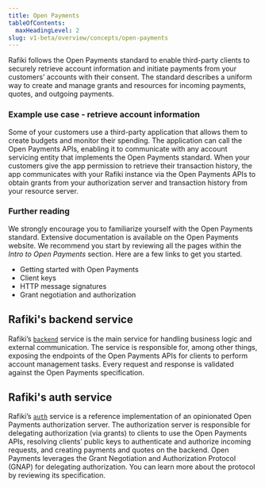 ```yaml
---
title: Open Payments
tableOfContents:
  maxHeadingLevel: 2
slug: v1-beta/overview/concepts/open-payments
---
```



Rafiki follows the <LinkOut href="https://openpayments.dev">Open Payments</LinkOut> standard to enable third-party clients to securely retrieve account information and initiate payments from your customers’ accounts with their consent. The standard describes a uniform way to create and manage grants and resources for <LinkOut href="https://openpayments.dev/concepts/resources/#resource-types">incoming payments, quotes, and outgoing payments</LinkOut>.

### Example use case - retrieve account information

Some of your customers use a third-party application that allows them to create budgets and monitor their spending. The application can call the Open Payments APIs, enabling it to communicate with any account servicing entity that implements the Open Payments standard. When your customers give the app permission to retrieve their transaction history, the app communicates with your Rafiki instance via the Open Payments APIs to obtain grants from your authorization server and transaction history from your resource server.

### Further reading

We strongly encourage you to familiarize yourself with the Open Payments standard. Extensive documentation is available on the <LinkOut href="https://openpayments.dev">Open Payments</LinkOut> website. We recommend you start by reviewing all the pages within the _Intro to Open Payments_ section. Here are a few links to get you started.

- <LinkOut href='https://openpayments.dev/overview/getting-started/'>
    Getting started with Open Payments
  </LinkOut>
- <LinkOut href='https://openpayments.dev/identity/client-keys/'>
    Client keys
  </LinkOut>
- <LinkOut href='https://openpayments.dev/identity/http-signatures/'>
    HTTP message signatures
  </LinkOut>
- <LinkOut href='https://openpayments.dev/identity/grants/'>
    Grant negotiation and authorization
  </LinkOut>

## Rafiki's backend service

Rafiki’s [`backend`](/v1-beta/integration/deployment/services/backend-service) service is the main service for handling business logic and external communication. The service is responsible for, among other things, exposing the endpoints of the Open Payments APIs for clients to perform account management tasks. Every request and response is validated against the <LinkOut href="https://github.com/interledger/open-payments/tree/main/openapi">Open Payments specification</LinkOut>.

## Rafiki's auth service

Rafiki’s [`auth`](/v1-beta/integration/deployment/services/auth-service) service is a reference implementation of an opinionated Open Payments authorization server. The authorization server is responsible for delegating authorization (via grants) to clients to use the Open Payments APIs, resolving <LinkOut href="https://openpayments.dev/identity/client-keys/">clients’ public keys</LinkOut> to authenticate and authorize incoming requests, and creating payments and quotes on the backend. Open Payments leverages the Grant Negotiation and Authorization Protocol (GNAP) for delegating authorization. You can learn more about the protocol by reviewing its <LinkOut href="https://datatracker.ietf.org/doc/html/draft-ietf-gnap-core-protocol">specification</LinkOut>.
